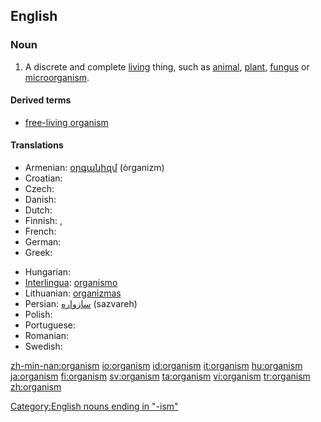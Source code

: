 ==English==
{{wikipedia}}

===Noun===
{{en-noun}}

# {{biology}} A discrete and complete [[living]] thing, such as [[animal]], [[plant]], [[fungus]] or [[microorganism]].

====Derived terms====
* [[free-living organism]]

====Translations====
{{trans-top|living thing}}
* Armenian: [[օրգանիզմ]] (òrganizm)
* Croatian: {{t-|hr|organizam|m}}
* Czech: {{t+|cs|organizmus|m}}
* Danish: {{t-|da|organisme|c}}
* Dutch: {{t+|nl|organisme|n}}
* Finnish: {{t+|fi|eliö}}, {{t+|fi|organismi}}
* French: {{t+|fr|organisme|m}}
* German: {{t+|de|Organismus|m}}
* Greek: {{t+|el|οργανισμός|m|tr=organismos|sc=Grek}}
{{trans-mid}}
* Hungarian: {{t+|hu|organizmus}}
* [[Interlingua]]: [[organismo]]
* Lithuanian: [[organizmas]] {{m}}
* Persian: [[سازواره]] (sazvareh)
* Polish: {{t+|pl|organizm|m}}
* Portuguese: {{t+|pt|organismo|m}}
* Romanian: {{t-|ro|organism|n}}
* Swedish: {{t+|sv|organism|c}}
{{trans-bottom}}

[[Category:English nouns ending in "-ism"]]

[[zh-min-nan:organism]]
[[io:organism]]
[[id:organism]]
[[it:organism]]
[[hu:organism]]
[[ja:organism]]
[[fi:organism]]
[[sv:organism]]
[[ta:organism]]
[[vi:organism]]
[[tr:organism]]
[[zh:organism]]
